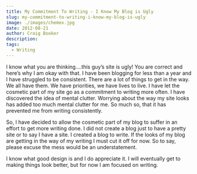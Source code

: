 ```yaml
---
title: My Commitment To Writing - I Know My Blog is Ugly
slug: my-commitment-to-writing-i-know-my-blog-is-ugly
image: ./images/chemex.jpg
date: 2012-08-21
author: Craig Booker
description:
tags:
  - Writing
---
```


I know what you are thinking….this guy’s site is ugly! You are correct and here’s why I am okay with that. I have been blogging for less than a year and I have struggled to be consistent. There are a lot of things to get in the way. We all have them. We have priorities, we have lives to live. I have let the cosmetic part of my site go as a commitment to writing more often. I have discovered the idea of mental clutter. Worrying about the way my site looks has added too much mental clutter for me. So much so, that it has prevented me from writing consistently.

So, I have decided to allow the cosmetic part of my blog to suffer in an effort to get more writing done. I did not create a blog just to have a pretty site or to say I have a site. I created a blog to write. If the looks of my blog are getting in the way of my writing I must cut it off for now. So to say, please excuse the mess would be an understatement.

I know what good design is and I do appreciate it. I will eventually get to making things look better, but for now I am focused on writing.

